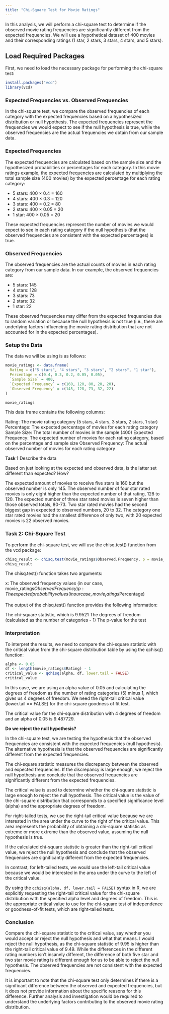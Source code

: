 ```yaml
---
title: "Chi-Square Test for Movie Ratings"
---
```


In this analysis, we will perform a chi-square test to determine if the observed movie rating frequencies are significantly different from the expected frequencies. We will use a hypothetical dataset of 400 movies and their corresponding ratings (1 star, 2 stars, 3 stars, 4 stars, and 5 stars).

## Load Required Packages

First, we need to load the necessary package for performing the chi-square test:

```r
install.packages("vcd")
library(vcd)
```

### Expected Frequencies vs. Observed Frequencies

In the chi-square test, we compare the observed frequencies of each category with the expected frequencies based on a hypothesized distribution or null hypothesis. The expected frequencies represent the frequencies we would expect to see if the null hypothesis is true, while the observed frequencies are the actual frequencies we obtain from our sample data.

### Expected Frequencies

The expected frequencies are calculated based on the sample size and the hypothesized probabilities or percentages for each category. In this movie ratings example, the expected frequencies are calculated by multiplying the total sample size (400 movies) by the expected percentage for each rating category:

- 5 stars: 400 × 0.4 = 160
- 4 stars: 400 × 0.3 = 120
- 3 stars: 400 × 0.2 = 80
- 2 stars: 400 × 0.05 = 20
- 1 star: 400 × 0.05 = 20

These expected frequencies represent the number of movies we would expect to see in each rating category if the null hypothesis (that the observed frequencies are consistent with the expected percentages) is true.

### Observed Frequencies

The observed frequencies are the actual counts of movies in each rating category from our sample data. In our example, the observed frequencies are:

- 5 stars: 145
- 4 stars: 128
- 3 stars: 73
- 2 stars: 32
- 1 star: 22

These observed frequencies may differ from the expected frequencies due to random variation or because the null hypothesis is not true (i.e., there are underlying factors influencing the movie rating distribution that are not accounted for in the expected percentages).

### Setup the Data

The data we will be using is as follows:

```r
movie_ratings <- data.frame(
  Rating = c("5 stars", "4 stars", "3 stars", "2 stars", "1 star"),
  Percentage = c(0.4, 0.3, 0.2, 0.05, 0.05),
  `Sample Size` = 400,
  `Expected Frequency` = c(160, 120, 80, 20, 20),
  `Observed Frequency` = c(145, 128, 73, 32, 22)
)

movie_ratings
```

This data frame contains the following columns:

Rating: The movie rating category (5 stars, 4 stars, 3 stars, 2 stars, 1 star)
Percentage: The expected percentage of movies for each rating category
Sample Size: The total number of movies in the sample (400)
Expected Frequency: The expected number of movies for each rating category, based on the percentage and sample size
Observed Frequency: The actual observed number of movies for each rating category

**Task 1** Describe the data

Based on just looking at the expected and observed data, is the latter set different than expected? How?

The expected amount of movies to receive five stars is 160 but the observed number is only 145. The observed number of four star rated movies is only eight higher than the expected number of that rating, 128 to 120. The expected number of three star rated movies is seven higher than those observed totals, 80-73. Two star rated movies had the second biggest gap in expected to observed numbers, 20 to 32. The category one star rated movies had the smallest difference of only two, with 20 expected movies is 22 observed movies.


### Task 2: Chi-Square Test
To perform the chi-square test, we will use the chisq.test() function from the vcd package:

```r
chisq_result <- chisq.test(movie_ratings$Observed.Frequency, p = movie_ratings$Percentage)
chisq_result
```

The chisq.test() function takes two arguments:

x: The observed frequency values (in our case, movie_ratings$Observed Frequency)
p: The expected probability values (in our case, movie_ratings$Percentage)

The output of the chisq.test() function provides the following information:

The chi-square statistic, which is 9.9521
The degrees of freedom (calculated as the number of categories - 1)
The p-value for the test

### Interpretation

To interpret the results, we need to compare the chi-square statistic with the critical value from the chi-square distribution table by using the qchisq() function:

```r
alpha <- 0.05
df <- length(movie_ratings$Rating) - 1
critical_value <- qchisq(alpha, df, lower.tail = FALSE)
critical_value
```

In this case, we are using an alpha value of 0.05 and calculating the degrees of freedom as the number of rating categories (5) minus 1, which gives us 4 degrees of freedom. We need the right-tail critical value (lower.tail == FALSE) for the chi-square goodness of fit test.

The critical value for the chi-square distribution with 4 degrees of freedom and an alpha of 0.05 is 9.487729.

**Do we reject the null hypothesis?**

In the chi-square test, we are testing the hypothesis that the observed frequencies are consistent with the expected frequencies (null hypothesis). The alternative hypothesis is that the observed frequencies are significantly different from the expected frequencies.

The chi-square statistic measures the discrepancy between the observed and expected frequencies. If the discrepancy is large enough, we reject the null hypothesis and conclude that the observed frequencies are significantly different from the expected frequencies.

The critical value is used to determine whether the chi-square statistic is large enough to reject the null hypothesis. The critical value is the value of the chi-square distribution that corresponds to a specified significance level (alpha) and the appropriate degrees of freedom.

For right-tailed tests, we use the right-tail critical value because we are interested in the area under the curve to the right of the critical value. This area represents the probability of obtaining a chi-square statistic as extreme or more extreme than the observed value, assuming the null hypothesis is true.

If the calculated chi-square statistic is greater than the right-tail critical value, we reject the null hypothesis and conclude that the observed frequencies are significantly different from the expected frequencies.

In contrast, for left-tailed tests, we would use the left-tail critical value because we would be interested in the area under the curve to the left of the critical value.

By using the `qchisq(alpha, df, lower.tail = FALSE)` syntax in R, we are explicitly requesting the right-tail critical value for the chi-square distribution with the specified alpha level and degrees of freedom. This is the appropriate critical value to use for the chi-square test of independence or goodness-of-fit tests, which are right-tailed tests.

### Conclusion

Compare the chi-square statistic to the critical value, say whether you would accept or reject the null hypothesis and what that means.
I would reject the null hypothesis, as the chi-square statistic of 9.95 is higher than the right-tail critical value of 9.49. While the differences in the different rating numbers isn't insanely different, the difference of both five star and two star movie rating is different enough for us to be able to reject the null hypothesis. The observed frequencies are not consistent with the expected frequencies. 

It is important to note that the chi-square test only determines if there is a significant difference between the observed and expected frequencies, but it does not provide information about the specific reasons for this difference. Further analysis and investigation would be required to understand the underlying factors contributing to the observed movie rating distribution.
